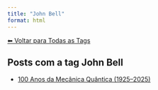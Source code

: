 ```yaml
---
title: "John Bell"
format: html
---
```


[⬅ Voltar para Todas as Tags](../tags.qmd)

## Posts com a tag **John Bell**

- [100 Anos da Mecânica Quântica (1925–2025)](/posts/fisica/100-anos-mecanica-quantica.html)

